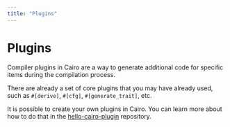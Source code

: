 ```yaml
---
title: "Plugins"
---
```


# Plugins

Compiler plugins in Cairo are a way to generate additional code for specific items during the compilation process.

There are already a set of core plugins that you may have already used, such as `#[derive]`, `#[cfg]`, `#[generate_trait]`, etc.

It is possible to create your own plugins in Cairo. You can learn more about how to do that in the [hello-cairo-plugin](https://github.com/piwonskp/hello-cairo-plugin) repository.
